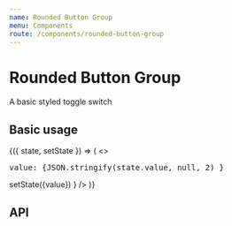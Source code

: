 ```yaml
---
name: Rounded Button Group
menu: Components
route: /components/rounded-button-group
---
```




# Rounded Button Group

A basic styled toggle switch

## Basic usage

<Playground>
    <State initial={{
        value: null,
        options: [{
            value: 'studies',
            svgLink: '/icons.svg#icon-studies',
            svgWidth: 15,
            svgHeight: 13,
            bottomLabel: 'Series'
        },
        {
            value: 'measurements',
            svgLink: '/icons.svg#icon-measurements-lesions',
            svgWidth: 18,
            svgHeight: 10,
            bottomLabel: 'Measurements'
        }]
    }}>
        {({ state, setState }) => (
            <>
                <div><pre>value: {JSON.stringify(state.value, null, 2) }</pre></div>
                <RoundedButtonGroup
                    {...state}
                    onValueChanged={(value) => setState({value}) }
                />
            </>
        )}
    </State>
</Playground>

## API

<Props of={RoundedButtonGroup} />